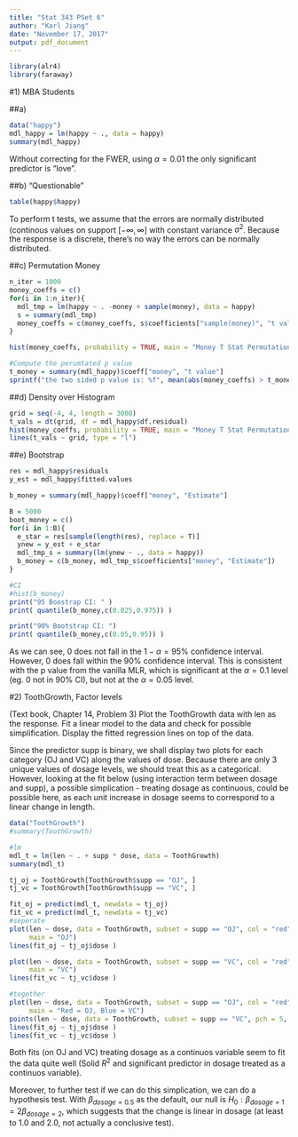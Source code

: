 ```yaml
---
title: "Stat 343 PSet 6"
author: "Karl Jiang"
date: "November 17, 2017"
output: pdf_document
---
```


```r
library(alr4)
library(faraway)
```


#1) MBA Students 

##a) 
```r
data("happy")
mdl_happy = lm(happy ~ ., data = happy)
summary(mdl_happy)
```

Without correcting for the FWER, using $\alpha = 0.01$ the only significant predictor is "love". 

##b) "Questionable"


```r
table(happy$happy)
```

To perform t tests, we assume that the errors are normally distributed (continous values on support $[-\infty, \infty]$ with constant variance $\sigma^2$. Because the response is a discrete, there's no way the errors can be normally distributed. 

##c) Permutation Money 


```r
n_iter = 1000
money_coeffs = c() 
for(i in 1:n_iter){
  mdl_tmp = lm(happy ~ . -money + sample(money), data = happy)
  s = summary(mdl_tmp)
  money_coeffs = c(money_coeffs, s$coefficients["sample(money)", "t value"] )
}

hist(money_coeffs, probability = TRUE, main = "Money T Stat Permutations")

#Compute the perumtated p value
t_money = summary(mdl_happy)$coeff["money", "t value"]
sprintf("the two sided p value is: %f", mean(abs(money_coeffs) > t_money))
```

##d) Density over Histogram 

```r
grid = seq(-4, 4, length = 3000)
t_vals = dt(grid, df = mdl_happy$df.residual)
hist(money_coeffs, probability = TRUE, main = "Money T Stat Permutations")
lines(t_vals ~ grid, type = "l")
```


##e) Bootstrap 

```r
res = mdl_happy$residuals
y_est = mdl_happy$fitted.values

b_money = summary(mdl_happy)$coeff["money", "Estimate"]

B = 5000
boot_money = c()
for(i in 1:B){
  e_star = res[sample(length(res), replace = T)]
  ynew = y_est + e_star
  mdl_tmp_s = summary(lm(ynew ~ ., data = happy))
  b_money = c(b_money, mdl_tmp_s$coefficients["money", "Estimate"])
}
```

```r
#CI 
#hist(b_money)
print("95 Boostrap CI: " )
print( quantile(b_money,c(0.025,0.975)) ) 

print("90% Bootstrap CI: ")
print( quantile(b_money,c(0.05,0.95)) ) 
```

As we can see, 0 does not fall in the $1 - \alpha = 95\%$ confidence interval. However, 0 does fall within the 90% confidence interval. This is consistent with the p value from the vanilla MLR, which is significant at the $\alpha = 0.1$ level (eg. 0 not in 90% CI), but not at the $\alpha = 0.05$ level. 

#2) ToothGrowth, Factor levels

(Text book, Chapter 14, Problem 3) Plot the ToothGrowth data with len as
the response. Fit a linear model to the data and check for possible simplification.
Display the fitted regression lines on top of the data.


Since the predictor supp is binary, we shall display two plots for each category (OJ and VC) along the values of dose. Because there are only 3 unique values of dosage levels, we should treat this as a categorical. However, looking at the fit below (using interaction term between dosage and supp), a possible simplication - treating dosage as continuous, could be possible here, as each unit increase in dosage seems to correspond to a linear change in length. 

```r
data("ToothGrowth")
#summary(ToothGrowth)

#lm
mdl_t = lm(len ~ . + supp * dose, data = ToothGrowth)
summary(mdl_t)

tj_oj = ToothGrowth[ToothGrowth$supp == "OJ", ]
tj_vc = ToothGrowth[ToothGrowth$supp == "VC", ]

fit_oj = predict(mdl_t, newdata = tj_oj)
fit_vc = predict(mdl_t, newdata = tj_vc)
#seperate 
plot(len ~ dose, data = ToothGrowth, subset = supp == "OJ", col = "red", 
     main = "OJ")
lines(fit_oj ~ tj_oj$dose )

plot(len ~ dose, data = ToothGrowth, subset = supp == "VC", col = "red", 
     main = "VC")
lines(fit_vc ~ tj_vc$dose )
```

```r
#together 
plot(len ~ dose, data = ToothGrowth, subset = supp == "OJ", col = "red", 
     main = "Red = OJ, Blue = VC")
points(len ~ dose, data = ToothGrowth, subset = supp == "VC", pch = 5, col = "blue")
lines(fit_oj ~ tj_oj$dose )
lines(fit_vc ~ tj_vc$dose )
```

Both fits (on OJ and VC) treating dosage as a continuos variable seem to fit the data quite well (Solid $R^2$ and significant predictor in dosage treated as a continuos variable). 

Moreover, to further test if we can do this simplication, we can do a hypothesis test. With $\beta_{dosage = 0.5}$ as the default, our null is $H_0: \beta_{dosage = 1} = 2\beta_{dosage = 2}$, which suggests that the change is linear in dosage (at least to 1.0 and 2.0, not actually a conclusive test). 